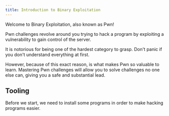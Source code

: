 ```yaml
---
title: Introduction to Binary Exploitation
---
```


Welcome to Binary Exploitation, also known as Pwn!

Pwn challenges revolve around you trying to hack a program by exploiting a vulnerability to gain control of the server.

It is notorious for being one of the hardest category to grasp. Don't panic if you don't understand everything at first.

However, because of this exact reason, is what makes Pwn so valuable to learn.
Mastering Pwn challenges will allow you to solve challenges no one else can, giving you a safe and substantial lead.

## Tooling

Before we start, we need to install some programs in order to make hacking programs easier.

<LinkCard title="Tooling Guide" href="/pwn/tooling/"/>